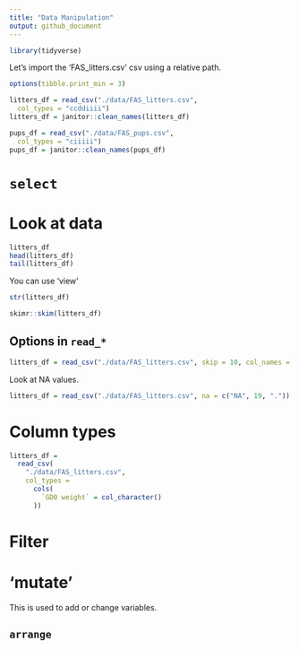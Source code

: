 ```yaml
---
title: "Data Manipulation"
output: github_document
---
```


```r
library(tidyverse)
```

Let's import the 'FAS_litters.csv' csv using a relative path.

```r
options(tibble.print_min = 3)

litters_df = read_csv("./data/FAS_litters.csv",
  col_types = "ccddiiii")
litters_df = janitor::clean_names(litters_df)

pups_df = read_csv("./data/FAS_pups.csv",
  col_types = "ciiiii")
pups_df = janitor::clean_names(pups_df)
```

# `select`


# Look at data

```r
litters_df
head(litters_df)
tail(litters_df)
```

You can use 'view'

```r
str(litters_df)

skimr::skim(litters_df)
```

## Options in `read_*`

```r
litters_df = read_csv("./data/FAS_litters.csv", skip = 10, col_names = FALSE)
```

Look at NA values.

```r
litters_df = read_csv("./data/FAS_litters.csv", na = c("NA", 19, "."))
```

# Column types

```r
litters_df = 
  read_csv(
    "./data/FAS_litters.csv",
    col_types = 
      cols(
        `GD0 weight` = col_character()
      ))
```

# Filter



# 'mutate'

This is used to add or change variables.


## `arrange`
















